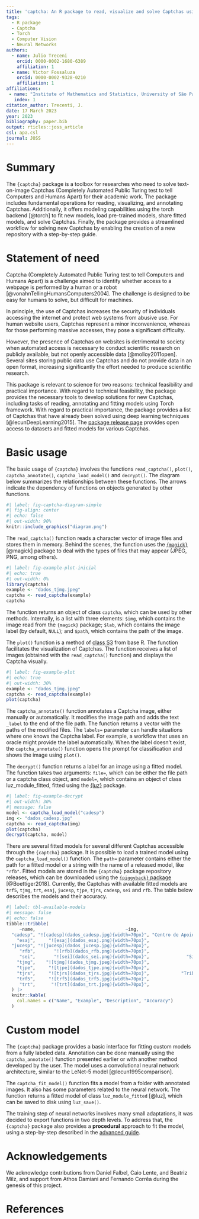 ```yaml
---
title: 'captcha: An R package to read, visualize and solve Captchas using torch'
tags:
  - R package
  - Captcha
  - Torch
  - Computer Vision
  - Neural Networks
authors:
  - name: Julio Treceni
    orcid: 0000-0002-1680-6389
    affiliation: 1
  - name: Victor Fossaluza
    orcid: 0000-0002-9328-0210
    affiliation: 1
affiliations:
 - name: "Institute of Mathematics and Statistics, University of São Paulo"
   index: 1
citation_author: Trecenti, J.
date: 17 March 2023
year: 2023
bibliography: paper.bib
output: rticles::joss_article
csl: apa.csl
journal: JOSS
---
```


# Summary

The `{captcha}` package is a toolbox for researches who need to solve text-on-image Captchas (Completely Automated Public Turing test to tell Computers and Humans Apart) for their academic work. The package includes fundamental operations for reading, visualizing, and annotating Captchas. Additionally, it offers modeling capabilities using the torch backend [@torch] to fit new models, load pre-trained models, share fitted models, and solve Captchas. Finally, the package provides a streamlined workflow for solving new Captchas by enabling the creation of a new repository with a step-by-step guide.

# Statement of need

Captcha (Completely Automated Public Turing test to tell Computers and Humans Apart) is a challenge aimed to identify whether access to a webpage is performed by a human or a robot [@vonahnTellingHumansComputers2004]. The challenge is designed to be easy for humans to solve, but difficult for machines.

In principle, the use of Captchas increases the security of individuals accessing the internet and protect web systems from abusive use. For human website users, Captchas represent a minor inconvenience, whereas for those performing massive accesses, they pose a significant difficulty.

However, the presence of Captchas on websites is detrimental to society when automated access is necessary to conduct scientific research on publicly available, but not openly accessible data [@molloy2011open]. Several sites storing public data use Captchas and do not provide data in an open format, increasing significantly the effort needed to produce scientific research.

This package is relevant to science for two reasons: technical feasibility and practical importance. With regard to technical feasibility, the package provides the necessary tools to develop solutions for new Captchas, including tasks of reading, annotating and fitting models using Torch framework. With regard to practical importance, the package provides a list of Captchas that have already been solved using deep learning techniques [@lecunDeepLearning2015]. The [package release page](https://github.com/decryptr/captcha/releases) provides open access to datasets and fitted models for various Captchas.

# Basic usage

The basic usage of `{captcha}` involves the functions `read_captcha()`, `plot()`, `captcha_annotate()`, `captcha_load_model()` and `decrypt()`. The diagram below summarizes the relationships between these functions. The arrows indicate the dependency of functions on objects generated by other functions.

```r
#| label: fig-captcha-diagram-simple
#| fig-align: center
#| echo: false
#| out-width: 90%
knitr::include_graphics("diagram.png")
```

The `read_captcha()` function reads a character vector of image files and stores them in memory. Behind the scenes, the function uses the [`{magick}`](https://docs.ropensci.org/magick/) [@magick] package to deal with the types of files that may appear (JPEG, PNG, among others).

```r
#| label: fig-example-plot-inicial
#| echo: true
#| out-width: 0%
library(captcha)
example <- "dados_tjmg.jpeg"
captcha <- read_captcha(example)
captcha
```

The function returns an object of class `captcha`, which can be used by other methods. Internally, is a list with three elements: `$img`, which contains the image read from the `{magick}` package; `$lab`, which contains the image label (by default, `NULL`); and `$path`, which contains the path of the image.

The `plot()` function is a method of [class S3](https://adv-r.hadley.nz/s3.html) from base R. The function facilitates the visualization of Captchas. The function receives a list of images (obtained with the `read_captcha()` function) and displays the Captcha visually.

```r
#| label: fig-example-plot
#| echo: true
#| out-width: 30%
example <- "dados_tjmg.jpeg"
captcha <- read_captcha(example)
plot(captcha)
```

The `captcha_annotate()` function annotates a Captcha image, either manually or automatically. It modifies the image path and adds the text `_label` to the end of the file path.  The function returns a vector with the paths of the modified files. The `labels=` parameter can handle situations where one knows the Captcha label. For example, a workflow that uses an oracle might provide the label automatically. When the label doesn't exist, the `captcha_annotate()` function opens the prompt for classification and shows the image using `plot()`. 

The `decrypt()` function returns a label for an image using a fitted model. The function takes two arguments: `file=`, which can be either the file path or a captcha class object, and `model=`, which contains an object of class luz_module_fitted, fitted using the [{luz}](https://mlverse.github.io/luz/) package.

```r
#| label: fig-example-decrypt
#| out-width: 30%
#| message: false
model <- captcha_load_model("cadesp")
img <- "dados_cadesp.jpg"
captcha <- read_captcha(img)
plot(captcha)
decrypt(captcha, model)
```

There are several fitted models for several different Captchas accessible through the `{captcha}` package. It is possible to load a trained model using the `captcha_load_model()` function.  The `path=` parameter contains either the path for a fitted model or a string with the name of a released model, like `"rfb"`. Fitted models are stored in the `{captcha}` package repository releases, which can be downloaded using the [`{piggyback}` package](https://docs.ropensci.org/piggyback/) [@Boettiger2018]. Currently, the Captchas with available fitted models are `trf5`, `tjmg`, `trt`, `esaj`, `jucesp`, `tjpe`, `tjrs`, `cadesp`, `sei` and ` rfb`. The table below describes the models and their accuracy.

```r
#| label: tbl-available-models
#| message: false
#| echo: false
tibble::tribble(
     ~name,                                  ~img,                                                 ~desc,     ~acc,
  "cadesp", "![cadesp](dados_cadesp.jpg){width=70px}", "Centro de Apoio ao Desenvolvimento da Saude Publica", "96.37%",
    "esaj",     "![esaj](dados_esaj.png){width=70px}",                        "Tribunal de Justica da Bahia", "94.50%",
  "jucesp", "![jucesp](dados_jucesp.jpg){width=70px}",                        "Junta Comercial de Sao Paulo", "89.88%",
     "rfb",       "![rfb](dados_rfb.png){width=70px}",                                     "Receita Federal", "95.70%",
     "sei",       "![sei](dados_sei.png){width=70px}",              "Sistema Eletronico de Informacoes - ME", "77.25%",
    "tjmg",    "![tjmg](dados_tjmg.jpeg){width=70px}",                 "Tribunal de Justica de Minas Gerais", "98.35%",
    "tjpe",     "![tjpe](dados_tjpe.png){width=70px}",                   "Tribunal de Justica de Pernambuco", "91.88%",
    "tjrs",     "![tjrs](dados_tjrs.jpg){width=70px}",            "Tribunal de Justica do Rio Grande do Sul", "99.57%",
    "trf5",     "![trf5](dados_trf5.jpg){width=70px}",                         "Tribunal Regional Federal 5", "98.77%",
     "trt",      "![trt](dados_trt.jpeg){width=70px}",                     "Tribunal Regional do Trabalho 3", "98.50%"
  ) |> 
  knitr::kable(
    col.names = c("Name", "Example", "Description", "Accuracy") 
  )
```

# Custom model

The `{captcha}` package provides a basic interface for fitting custom models from a fully labeled data. Annotation can be done manually using the `captcha_annotate()` function presented earlier or with another method developed by the user. The model uses a convolutional neural network architecture, similar to the LeNet-5 model [@lecun1995comparison].

The `captcha_fit_model()` function fits a model from a folder with annotated images. It also has some parameters related to the neural network. The function returns a fitted model of class `luz_module_fitted` [@luz], which can be saved to disk using `luz_save()`.

The training step of neural networks involves many small adaptations, it was decided to export functions in two depth levels. To address that, the `{captcha}` package also provides a **procedural** approach to fit the model, using a step-by-step described in the [advanced guide](https://decryptr.github.io/captcha/articles/advanced.html).

# Acknowledgements

We acknowledge contributions from Daniel Falbel, Caio Lente, and Beatriz Milz, and support from Athos Damiani and Fernando Corrêa during the genesis of this project.

# References
